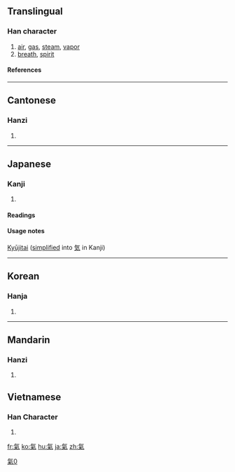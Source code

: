 {{see|气|気}}
{{wikipedia|qi}}
==Translingual==
===Han character===
{{Han char|rn=84|rad=气|as=06|sn=10|four=8091<sub>7</sub>|canj=人弓火木 (ONFD)}}
# [[air]], [[gas]], [[steam]], [[vapor]]
# [[breath]], [[spirit]]
====References====
{{Han ref|kx=0599.120|dkj=17059|dj=0990.260|hdz=32011.140|uh=6C23|ud=27683|bh=AEF0|bd=44784}}

----
==Cantonese==
===Hanzi===
{{yue-hanzi|jyut=|y=hei3}}
# {{defn|Cantonese}}

----
==Japanese==
===Kanji===
{{ja-kanji|grade=|rs=气06}}
# {{defn|Japanese}} 
====Readings====
{{ja-readings|on=[[き]] (ki), [[け]] (ke)|kun=[[いき]] (iki)}}
====Usage notes====
[[Kyūjitai]] ([[simplified]] into [[気]] in Kanji)
----

==Korean==
===Hanja===
{{ko-hanja|hangeul=기|eumhun=|rv=gi|mr=ki|y=ki}}
# {{defn|Korean}}

----
==Mandarin==
===Hanzi===
{{cmn-hanzi|sim=气|pin=[[qì]] ([[qi4]])|wg=ch'i<sup>4</sup>}}
# {{defn|Mandarin}}

==Vietnamese==

===Han Character===
{{vi-hantu|[[khí]]}}

# {{defn|Vietnamese}}

[[fr:氣]]
[[ko:氣]]
[[hu:氣]]
[[ja:氣]]
[[zh:氣]]

[[Category:CJKV characters simplified differently in Japan and China|氣0]]
